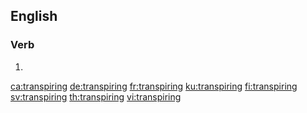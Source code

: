 ==English==

===Verb===
{{head|en|present participle}}

# {{present participle of|transpire|lang=en|nocat=1}}

[[ca:transpiring]]
[[de:transpiring]]
[[fr:transpiring]]
[[ku:transpiring]]
[[fi:transpiring]]
[[sv:transpiring]]
[[th:transpiring]]
[[vi:transpiring]]